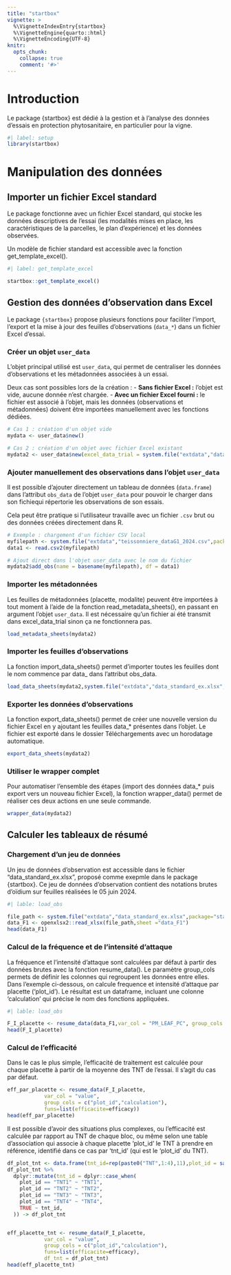 ```yaml
---
title: "startbox"
vignette: >
  %\VignetteIndexEntry{startbox}
  %\VignetteEngine{quarto::html}
  %\VignetteEncoding{UTF-8}
knitr:
  opts_chunk:
    collapse: true
    comment: '#>'
---
```


# Introduction

Le package {startbox} est dédié à la gestion et à l'analyse des données d'essais en protection phytosanitaire, en particulier pour la vigne.

```r
#| label: setup
library(startbox)
```

# Manipulation des données

## Importer un fichier Excel standard

Le package fonctionne avec un fichier Excel standard, qui stocke les données descriptives de l'essai (les modalités mises en place, les caractéristiques de la parcelles, le plan d'expérience) et les données observées.

Un modèle de fichier standard est accessible avec la fonction get_template_excel().

```r
#| label: get_template_excel

startbox::get_template_excel()

```

## Gestion des données d'observation dans Excel

Le package `{startbox}` propose plusieurs fonctions pour faciliter l'import, l'export et la mise à jour des feuilles d'observations (`data_*`) dans un fichier Excel d'essai.

### Créer un objet `user_data`

L'objet principal utilisé est `user_data`, qui permet de centraliser les données d'observations et les métadonnées associées à un essai.

Deux cas sont possibles lors de la création : - **Sans fichier Excel :** l'objet est vide, aucune donnée n'est chargée. - **Avec un fichier Excel fourni :** le fichier est associé à l'objet, mais les données (observations et métadonnées) doivent être importées manuellement avec les fonctions dédiées.

```r
# Cas 1 : création d'un objet vide
mydata <- user_data$new()

# Cas 2 : création d'un objet avec fichier Excel existant
mydata2 <- user_data$new(excel_data_trial = system.file("extdata","data_standard_ex.xlsx",package="startbox"))
```

### Ajouter manuellement des observations dans l'objet `user_data`

Il est possible d'ajouter directement un tableau de données (`data.frame`) dans l'attribut `obs_data` de l'objet `user_data` pour pouvoir le charger dans son fichiequi répertorie les observations de son essais.

Cela peut être pratique si l'utilisateur travaille avec un fichier `.csv` brut ou des données créées directement dans R.

```r
# Exemple : chargement d'un fichier CSV local
myfilepath <- system.file("extdata","teissonniere_dataG1_2024.csv",package="startbox")
data1 <- read.csv2(myfilepath)

# Ajout direct dans l'objet user_data avec le nom du fichier
mydata2$add_obs(name = basename(myfilepath), df = data1)
```

### Importer les métadonnées

Les feuilles de métadonnées (placette, modalite) peuvent être importées à tout moment à l'aide de la fonction read_metadata_sheets(), en passant en argument l'objet `user_data`. Il est nécessaire qu'un fichier ai été transmit dans excel_data_trial sinon ça ne fonctionnera pas.

```r
load_metadata_sheets(mydata2)
```

### Importer les feuilles d'observations

La fonction import_data_sheets() permet d'importer toutes les feuilles dont le nom commence par data\_ dans l'attribut obs_data.

```r
load_data_sheets(mydata2,system.file("extdata","data_standard_ex.xlsx",package="startbox"))

```

### Exporter les données d'observations

La fonction export_data_sheets() permet de créer une nouvelle version du fichier Excel en y ajoutant les feuilles data\_\* présentes dans l'objet. Le fichier est exporté dans le dossier Téléchargements avec un horodatage automatique.

```r
export_data_sheets(mydata2)
```

### Utiliser le wrapper complet

Pour automatiser l'ensemble des étapes (import des données data\_\* puis export vers un nouveau fichier Excel), la fonction wrapper_data() permet de réaliser ces deux actions en une seule commande.

```r
wrapper_data(mydata2)
```

## Calculer les tableaux de résumé

### Chargement d'un jeu de données

Un jeu de données d'observation est accessible dans le fichier "data_standard_ex.xlsx", proposé comme exepmle dans le package {startbox}. Ce jeu de données d'observation contient des notations brutes d'oïdium sur feuilles réalisées le 05 juin 2024.

```r
#| lable: load_obs

file_path <- system.file("extdata","data_standard_ex.xlsx",package="startbox")
data_F1 <- openxlsx2::read_xlsx(file_path,sheet ="data_F1")
head(data_F1)
```

### Calcul de la fréquence et de l'intensité d'attaque

La fréquence et l'intensité d'attaque sont calculées par défaut à partir des données brutes avec la fonction resume_data(). Le paramètre group_cols permets de définir les colonnes qui regroupent les données entre elles. Dans l'exemple ci-dessous, on calcule frequence et intensité d'attaque par placette ('plot_id'). Le résultat est un dataframe, incluant une colonne 'calculation' qui précise le nom des fonctions appliquées.

```r
#| lable: load_obs

F_I_placette <- resume_data(data_F1,var_col = "PM_LEAF_PC", group_cols = c("plot_id"),funs = list(intensite = mean, frequence = frequency))
head(F_I_placette)
```

### Calcul de l'efficacité

Dans le cas le plus simple, l'efficacité de traitement est calculée pour chaque placette à partir de la moyenne des TNT de l'essai. Il s'agit du cas par défaut.

```r
eff_par_placette <- resume_data(F_I_placette,
            var_col = "value",
            group_cols = c("plot_id","calculation"),
            funs=list(efficacite=efficacy))
head(eff_par_placette)

```

Il est possible d'avoir des situations plus complexes, ou l'efficacité est calculée par rapport au TNT de chaque bloc, ou même selon une table d'association qui associe à chaque placette 'plot_id' le TNT à prendre en référence, identifié dans ce cas par 'tnt_id' (qui est le 'plot_id' du TNT).

```r
df_plot_tnt <- data.frame(tnt_id=rep(paste0("TNT",1:4),11),plot_id = sample(unique(F_I_placette$plot_id)))
df_plot_tnt %>%
  dplyr::mutate(tnt_id = dplyr::case_when(
    plot_id == "TNT1" ~ "TNT1",
    plot_id == "TNT2" ~ "TNT2",
    plot_id == "TNT3" ~ "TNT3",
    plot_id == "TNT4" ~ "TNT4",
    TRUE ~ tnt_id,
  )) -> df_plot_tnt


eff_placette_tnt <- resume_data(F_I_placette,
            var_col = "value",
            group_cols = c("plot_id","calculation"),
            funs=list(efficacite=efficacy),
            df_tnt = df_plot_tnt)
head(eff_placette_tnt)

```
